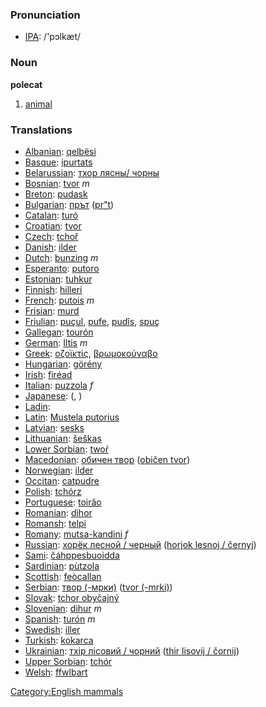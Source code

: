 === Pronunciation ===
*[[w:IPA|IPA]]: /'pɔlkæt/

=== Noun ===

'''polecat'''

# [[animal]]

=== Translations ===

*[[Albanian]]: [[qelbësi]]
*[[Basque]]: [[ipurtats]]
*[[Belarussian]]: [[тхор лясны/ чорны]]
*[[Bosnian]]: [[tvor]] ''m''
*[[Breton]]: [[pudask]]
*[[Bulgarian]]: [[прът]] ([[pr"t]])
*[[Catalan]]: [[turó]]
*[[Croatian]]: [[tvor]]
*[[Czech]]: [[tchoř]]
*[[Danish]]: [[ilder]]
*[[Dutch]]: [[bunzing]] ''m''
*[[Esperanto]]: [[putoro]]
*[[Estonian]]: [[tuhkur]]
*[[Finnish]]: [[hilleri]]
*[[French]]: [[putois]] ''m''
*[[Frisian]]: [[murd]]
*[[Friulian]]: [[puçul]], [[pufe]], [[pudîs]], [[spuç]]
*[[Gallegan]]: [[tourón]]
*[[German]]: [[Iltis]] ''m''
*[[Greek]]: [[οζοϊκτίς]], [[βρωμοκούναβο]] '' ''
*[[Hungarian]]: [[görény]]
*[[Irish]]: [[firéad]]
*[[Italian]]: [[puzzola]] ''f''
*[[Japanese]]: [[]] ([[]], )
*[[Ladin]]: [[]]
*[[Latin]]: [[Mustela putorius]] '' ''
*[[Latvian]]: [[sesks]]
*[[Lithuanian]]: [[šeškas]]
*[[Lower Sorbian]]: [[twoŕ]]
*[[Macedonian]]: [[обичен твор]] ([[običen tvor]])
*[[Norwegian]]: [[ilder]]
*[[Occitan]]: [[catpudre]]
*[[Polish]]: [[tchórz]] '' ''
*[[Portuguese]]: [[toirăo]]
*[[Romanian]]: [[dihor]]
*[[Romansh]]: [[telpi]]
*[[Romany]]: [[mutsa-kandini]] ''f''
*[[Russian]]: [[хорёк лесной / черный]] ([[horjok lеsnoj / čеrnyj]]) '' ''
*[[Sami]]: [[čáhppesbuoidda]]
*[[Sardinian]]: [[pùtzola]]
*[[Scottish]]: [[feòcallan]]
*[[Serbian]]: [[твор (-мрки)]] ([[tvor (-mrki)]])
*[[Slovak]]: [[tchor obyčajný]]
*[[Slovenian]]: [[dihur]] ''m''
*[[Spanish]]: [[turón]] ''m''
*[[Swedish]]: [[iller]]
*[[Turkish]]: [[kokarca]]
*[[Ukrainian]]: [[тхiр лiсовий / чорний]] ([[thir lisovij / čornij]])
*[[Upper Sorbian]]: [[tchór]]
*[[Welsh]]: [[ffwlbart]]

[[Category:English mammals]]